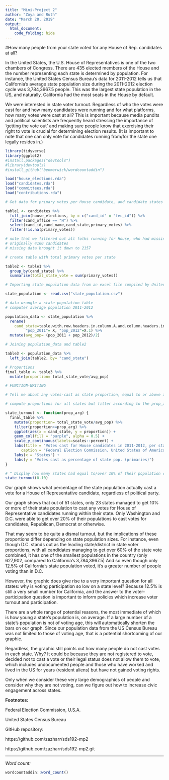 ```yaml
---
title: "Mini-Project 2"
author: "Zoya and Ruth"
date: "March 20, 2019"
output:
  html_document:
    code_folding: hide
---
```


#How many people from your state voted for any House of Rep. candidates at all?


In the United States, the U.S. House of Representatives is one of the two chambers of Congress. There are 435 elected members of the House and the number representing each state is determined by population. For instance, the United States Census Bureau's data for 2011-2012 tells us that California's average state population size during the 2011-2012 election cycle was 3,784,3967.5 people. This was the largest state population in the US, and naturally, California had the most seats in the House by default.

We were interested in state voter turnout. Regardless of who the votes were cast for and how many candidates were running and for what platforms, how many votes were cast at all? This is important because media pundits and political scientists are frequently heard stressing the importance of 'getting the vote out' and making sure people know that exercising their right to vote is crucial for determining election results.
(It is important to note that one can only vote for candidates running from/for the state one legally resides in.) 

```r
library(tidyverse)
library(ggplot2)
#install.packages("devtools")
#library(devtools)
#install_github("benmarwick/wordcountaddin")
```


```r
load("house_elections.rda")
load("candidates.rda")
load("committees.rda")
load("contributions.rda")
```


```r
# Get data for primary votes per House candidate, and candidate states in one table

table1 <- candidates %>%
  full_join(house_elections, by = c("cand_id" = "fec_id")) %>%
  filter(cand_office == "H") %>%
  select(cand_id,cand_name,cand_state,primary_votes) %>%
  filter(!is.na(primary_votes))

# note that we filtered out all folks running for House, who had missing data for primary votes
# originally 4160 candidates
# missing data brought it down to 2157
```


```r
# create table with total primary votes per state

table2 <- table1 %>%
  group_by(cand_state) %>%
  summarise(total_state_vote = sum(primary_votes))
```


```r
# Importing state population data from an excel file compiled by United States Census Bureau 

state_population <- read.csv("state_population.csv")
```


```r
# data wrangle a state population table
# computer average population 2011-2012

population_data <- state_population %>%
  rename(
    cand_state=table.with.row.headers.in.column.A.and.column.headers.in.rows.3.through.4...leading.dots.indicate.sub.parts.,
         "pop_2011"= X, "pop_2012"=X.1) %>%
  mutate(avg_pop= (pop_2011 + pop_2012)/2)

```


```r

# Joining population_data and table2 

table3 <- population_data %>%
  left_join(table2, by= "cand_state")
```


```r

# Proportions
final_table <- table3 %>%
  mutate(proportion= total_state_vote/avg_pop)
```


```r
# FUNCTION-WRITING

# Tell me about any votes-cast as state proportion, equal to or above a proportion argument I provide

# compute proportions for all states but filter according to the prop_arg provided and then plot

state_turnout <- function(prop_arg) {
  final_table %>%
    mutate(proportion= total_state_vote/avg_pop) %>%
    filter(proportion>=prop_arg) %>%
    ggplot(aes(x = cand_state, y = proportion)) +
    geom_col(fill = "purple", alpha = 0.5) + 
    scale_y_continuous(labels=scales::percent) + 
    labs(title = "Votes cast for House candidates in 2011-2012, per state",
       caption = "Federal Election Commission, United States of America") +
    labs(x = "States") +
    labs(y = "Votes cast as percentage of state pop. (primaries)")
}

# ^ Display how many states had equal to/over 10% of their population cast votes
state_turnout(0.10)
```

Our graph shows what percentage of the state population actually cast a vote for a House of Representative candidate, regardless of political party. 

Our graph shows that out of 51 states, only 23 states managed to get 10% or more of their state population to cast any votes for House of Representative candidates running within their state. Only Washington and D.C. were able to get over 20% of their populations to cast votes for candidates, Republican, Democrat or otherwise. 

That may seem to be quite a dismal turnout, but the implications of these proportions differ depending on state population sizes. 
For instance, even though D.C. stands out as the leading state/district in state voter proportions, with all candidates managing to get over 60% of the state vote combined, it has one of the smallest populations in the country (only 627,902, compared to California's 3,784,3967.5) And so even though only 12.5% of California's state population voted, it's a greater number of people voting than in D.C.

However, the graphic does give rise to a very important question for all states: why is voting participation so low on a state level? Because 12.5% is still a very small number for California, and the answer to the voter-participation question is important to inform policies which increase voter turnout and participation.

There are a whole range of potential reasons, the most immediate of which is how young a state's population is, on average. If a large number of a state's population is not of voting age, this will automatically shorten the bars on our graph. Since our population data from the US Census Bureau was not limited to those of voting age, that is a potential shortcoming of our graphic. 

Regardless, the graphic still points out how many people do not cast votes in each state. Why?
It could be because they are not registered to vote, decided not to cast a vote or their legal status does not allow them to vote, which includes undocumented people and those who have worked and lived in the US for years (resident aliens) but have not gained voting rights. 

Only when we consider these very large demographics of people and consider why they are not voting, can we figure out how to increase civic engagement across states. 


**Footnotes:**

Federal Election Commission, U.S.A.

United States Census Bureau

GitHub repository: 

https://github.com/zazharr/sds192-mp2

https://github.com/zazharr/sds192-mp2.git

***

*Word count:*
```r
wordcountaddin::word_count()
```
